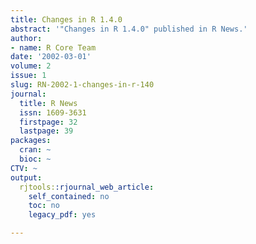 ```yaml
---
title: Changes in R 1.4.0
abstract: '"Changes in R 1.4.0" published in R News.'
author:
- name: R Core Team
date: '2002-03-01'
volume: 2
issue: 1
slug: RN-2002-1-changes-in-r-140
journal:
  title: R News
  issn: 1609-3631
  firstpage: 32
  lastpage: 39
packages:
  cran: ~
  bioc: ~
CTV: ~
output:
  rjtools::rjournal_web_article:
    self_contained: no
    toc: no
    legacy_pdf: yes

---
```

